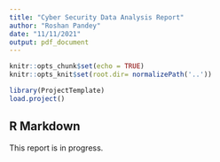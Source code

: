 ```yaml
---
title: "Cyber Security Data Analysis Report"
author: "Roshan Pandey"
date: "11/11/2021"
output: pdf_document
---
```


```r
knitr::opts_chunk$set(echo = TRUE)
knitr::opts_knit$set(root.dir= normalizePath('..'))
```
```r
library(ProjectTemplate)
load.project()
```
## R Markdown
This report is in progress.
